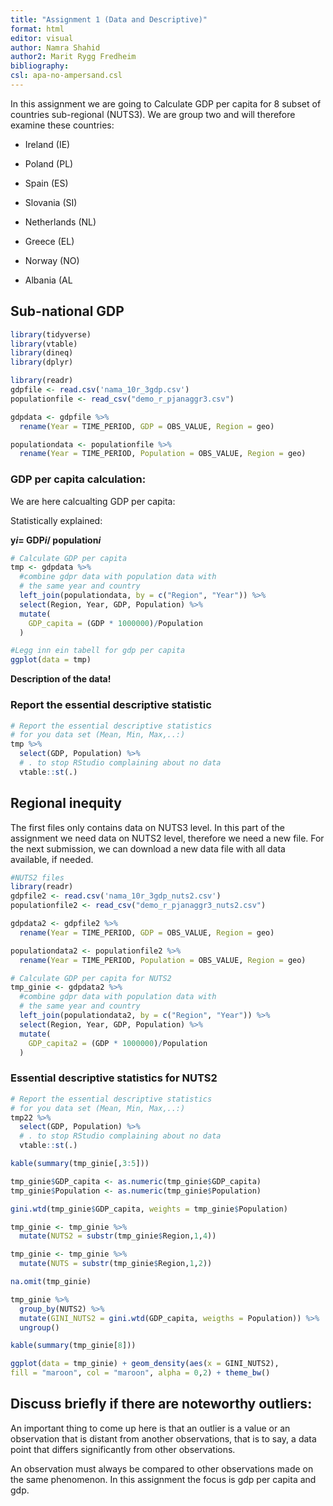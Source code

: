 ```yaml
---
title: "Assignment 1 (Data and Descriptive)"
format: html
editor: visual
author: Namra Shahid
author2: Marit Rygg Fredheim
bibliography: 
csl: apa-no-ampersand.csl
---
```


In this assignment we are going to Calculate GDP per capita for 8 subset of countries sub-regional (NUTS3).
We are group two and will therefore examine these countries:

-   Ireland (IE)

-   Poland (PL)

-   Spain (ES)

-   Slovania (SI)

-   Netherlands (NL)

-   Greece (EL)

-   Norway (NO)

-   Albania (AL

## Sub-national GDP

```r
library(tidyverse)
library(vtable)
library(dineq)
library(dplyr)
```

```r
library(readr)
gdpfile <- read.csv('nama_10r_3gdp.csv')
populationfile <- read_csv("demo_r_pjanaggr3.csv")

gdpdata <- gdpfile %>%
  rename(Year = TIME_PERIOD, GDP = OBS_VALUE, Region = geo)

populationdata <- populationfile %>% 
  rename(Year = TIME_PERIOD, Population = OBS_VALUE, Region = geo)
```

### GDP per capita calculation:

We are here calcualting GDP per capita:

Statistically explained:

**y*i*= GDP*i*/ population*i***

```r
# Calculate GDP per capita
tmp <- gdpdata %>%
  #combine gdpr data with population data with 
  # the same year and country
  left_join(populationdata, by = c("Region", "Year")) %>% 
  select(Region, Year, GDP, Population) %>% 
  mutate(
    GDP_capita = (GDP * 1000000)/Population
  )
```

```r
#Legg inn ein tabell for gdp per capita
ggplot(data = tmp)
```

**Description of the data!**

### Report the essential descriptive statistic

```r
# Report the essential descriptive statistics 
# for you data set (Mean, Min, Max,..:)
tmp %>% 
  select(GDP, Population) %>% 
  # . to stop RStudio complaining about no data
  vtable::st(.)
```

## Regional inequity

The first files only contains data on NUTS3 level.
In this part of the assignment we need data on NUTS2 level, therefore we need a new file.
For the next submission, we can download a new data file with all data available, if needed.

```r
#NUTS2 files
library(readr)
gdpfile2 <- read.csv('nama_10r_3gdp_nuts2.csv')
populationfile2 <- read_csv("demo_r_pjanaggr3_nuts2.csv")

gdpdata2 <- gdpfile2 %>%
  rename(Year = TIME_PERIOD, GDP = OBS_VALUE, Region = geo)

populationdata2 <- populationfile2 %>% 
  rename(Year = TIME_PERIOD, Population = OBS_VALUE, Region = geo)
```

```r
# Calculate GDP per capita for NUTS2
tmp_ginie <- gdpdata2 %>%
  #combine gdpr data with population data with 
  # the same year and country
  left_join(populationdata2, by = c("Region", "Year")) %>% 
  select(Region, Year, GDP, Population) %>% 
  mutate(
    GDP_capita2 = (GDP * 1000000)/Population
  )
```

### Essential descriptive statistics for NUTS2

```r
# Report the essential descriptive statistics 
# for you data set (Mean, Min, Max,..:)
tmp22 %>% 
  select(GDP, Population) %>% 
  # . to stop RStudio complaining about no data
  vtable::st(.)
```

```r
kable(summary(tmp_ginie[,3:5]))
```

```r
tmp_ginie$GDP_capita <- as.numeric(tmp_ginie$GDP_capita)
tmp_ginie$Population <- as.numeric(tmp_ginie$Population)
```

```r
gini.wtd(tmp_ginie$GDP_capita, weights = tmp_ginie$Population)
```

```r
tmp_ginie <- tmp_ginie %>%
  mutate(NUTS2 = substr(tmp_ginie$Region,1,4))

tmp_ginie <- tmp_ginie %>%
  mutate(NUTS = substr(tmp_ginie$Region,1,2))

na.omit(tmp_ginie)

tmp_ginie %>% 
  group_by(NUTS2) %>%
  mutate(GINI_NUTS2 = gini.wtd(GDP_capita, weigths = Population)) %>%
  ungroup()
```

```r
kable(summary(tmp_ginie[8]))
```

```r
ggplot(data = tmp_ginie) + geom_density(aes(x = GINI_NUTS2), 
fill = "maroon", col = "maroon", alpha = 0,2) + theme_bw()
```

## Discuss briefly if there are noteworthy outliers:

An important thing to come up here is that an outlier is a value or an observation that is distant from another observations, that is to say, a data point that differs significantly from other observations.

An observation must always be compared to other observations made on the same phenomenon.
In this assignment the focus is gdp per capita and gdp.
